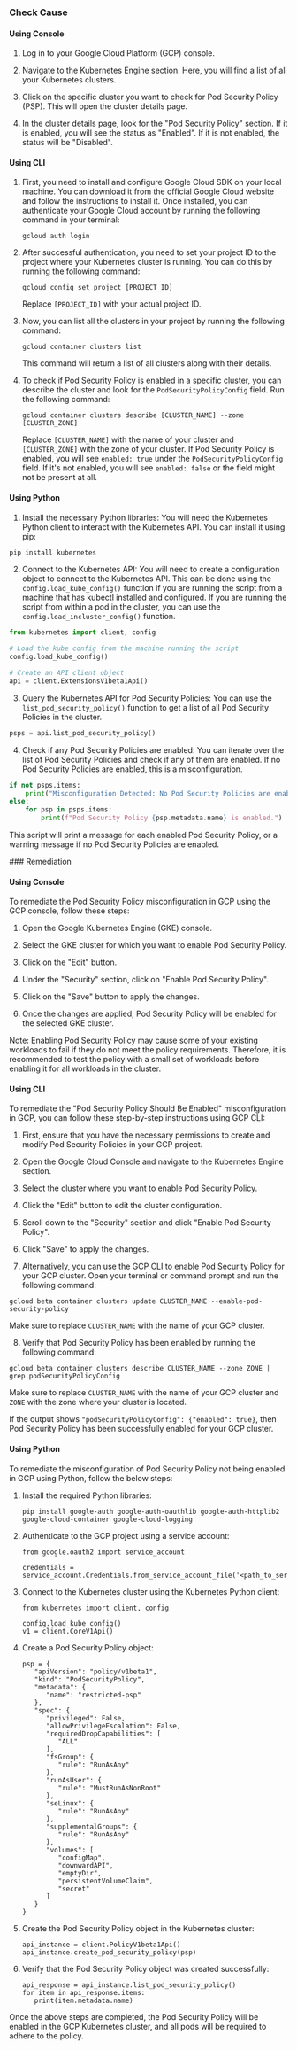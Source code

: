 

<Tabs><Tab title='Cause'>
### Check Cause

#### Using Console

1. Log in to your Google Cloud Platform (GCP) console.

2. Navigate to the Kubernetes Engine section. Here, you will find a list of all your Kubernetes clusters.

3. Click on the specific cluster you want to check for Pod Security Policy (PSP). This will open the cluster details page.

4. In the cluster details page, look for the "Pod Security Policy" section. If it is enabled, you will see the status as "Enabled". If it is not enabled, the status will be "Disabled".

#### Using CLI

1. First, you need to install and configure Google Cloud SDK on your local machine. You can download it from the official Google Cloud website and follow the instructions to install it. Once installed, you can authenticate your Google Cloud account by running the following command in your terminal:

   ```
   gcloud auth login
   ```

2. After successful authentication, you need to set your project ID to the project where your Kubernetes cluster is running. You can do this by running the following command:

   ```
   gcloud config set project [PROJECT_ID]
   ```

   Replace `[PROJECT_ID]` with your actual project ID.

3. Now, you can list all the clusters in your project by running the following command:

   ```
   gcloud container clusters list
   ```

   This command will return a list of all clusters along with their details.

4. To check if Pod Security Policy is enabled in a specific cluster, you can describe the cluster and look for the `PodSecurityPolicyConfig` field. Run the following command:

   ```
   gcloud container clusters describe [CLUSTER_NAME] --zone [CLUSTER_ZONE]
   ```

   Replace `[CLUSTER_NAME]` with the name of your cluster and `[CLUSTER_ZONE]` with the zone of your cluster. If Pod Security Policy is enabled, you will see `enabled: true` under the `PodSecurityPolicyConfig` field. If it's not enabled, you will see `enabled: false` or the field might not be present at all.

#### Using Python

1. Install the necessary Python libraries: You will need the Kubernetes Python client to interact with the Kubernetes API. You can install it using pip:

```python
pip install kubernetes
```

2. Connect to the Kubernetes API: You will need to create a configuration object to connect to the Kubernetes API. This can be done using the `config.load_kube_config()` function if you are running the script from a machine that has kubectl installed and configured. If you are running the script from within a pod in the cluster, you can use the `config.load_incluster_config()` function.

```python
from kubernetes import client, config

# Load the kube config from the machine running the script
config.load_kube_config()

# Create an API client object
api = client.ExtensionsV1beta1Api()
```

3. Query the Kubernetes API for Pod Security Policies: You can use the `list_pod_security_policy()` function to get a list of all Pod Security Policies in the cluster.

```python
psps = api.list_pod_security_policy()
```

4. Check if any Pod Security Policies are enabled: You can iterate over the list of Pod Security Policies and check if any of them are enabled. If no Pod Security Policies are enabled, this is a misconfiguration.

```python
if not psps.items:
    print("Misconfiguration Detected: No Pod Security Policies are enabled.")
else:
    for psp in psps.items:
        print(f"Pod Security Policy {psp.metadata.name} is enabled.")
```

This script will print a message for each enabled Pod Security Policy, or a warning message if no Pod Security Policies are enabled.

</Tab>

<Tab title='Remediation'>
### Remediation

#### Using Console

To remediate the Pod Security Policy misconfiguration in GCP using the GCP console, follow these steps:

1. Open the Google Kubernetes Engine (GKE) console.

2. Select the GKE cluster for which you want to enable Pod Security Policy.

3. Click on the "Edit" button.

4. Under the "Security" section, click on "Enable Pod Security Policy".

5. Click on the "Save" button to apply the changes.

6. Once the changes are applied, Pod Security Policy will be enabled for the selected GKE cluster.

Note: Enabling Pod Security Policy may cause some of your existing workloads to fail if they do not meet the policy requirements. Therefore, it is recommended to test the policy with a small set of workloads before enabling it for all workloads in the cluster.

#### Using CLI

To remediate the "Pod Security Policy Should Be Enabled" misconfiguration in GCP, you can follow these step-by-step instructions using GCP CLI:

1. First, ensure that you have the necessary permissions to create and modify Pod Security Policies in your GCP project.

2. Open the Google Cloud Console and navigate to the Kubernetes Engine section.

3. Select the cluster where you want to enable Pod Security Policy.

4. Click the "Edit" button to edit the cluster configuration.

5. Scroll down to the "Security" section and click "Enable Pod Security Policy".

6. Click "Save" to apply the changes.

7. Alternatively, you can use the GCP CLI to enable Pod Security Policy for your GCP cluster. Open your terminal or command prompt and run the following command:

```
gcloud beta container clusters update CLUSTER_NAME --enable-pod-security-policy
```

Make sure to replace `CLUSTER_NAME` with the name of your GCP cluster.

8. Verify that Pod Security Policy has been enabled by running the following command:

```
gcloud beta container clusters describe CLUSTER_NAME --zone ZONE | grep podSecurityPolicyConfig
```

Make sure to replace `CLUSTER_NAME` with the name of your GCP cluster and `ZONE` with the zone where your cluster is located.

If the output shows `"podSecurityPolicyConfig": {"enabled": true}`, then Pod Security Policy has been successfully enabled for your GCP cluster.

#### Using Python

To remediate the misconfiguration of Pod Security Policy not being enabled in GCP using Python, follow the below steps:

1. Install the required Python libraries: 

   ```
   pip install google-auth google-auth-oauthlib google-auth-httplib2 google-cloud-container google-cloud-logging
   ```

2. Authenticate to the GCP project using a service account:

   ```
   from google.oauth2 import service_account

   credentials = service_account.Credentials.from_service_account_file('<path_to_service_account_file>')
   ```

3. Connect to the Kubernetes cluster using the Kubernetes Python client:

   ```
   from kubernetes import client, config

   config.load_kube_config()
   v1 = client.CoreV1Api()
   ```

4. Create a Pod Security Policy object:

   ```
   psp = {
      "apiVersion": "policy/v1beta1",
      "kind": "PodSecurityPolicy",
      "metadata": {
         "name": "restricted-psp"
      },
      "spec": {
         "privileged": False,
         "allowPrivilegeEscalation": False,
         "requiredDropCapabilities": [
            "ALL"
         ],
         "fsGroup": {
            "rule": "RunAsAny"
         },
         "runAsUser": {
            "rule": "MustRunAsNonRoot"
         },
         "seLinux": {
            "rule": "RunAsAny"
         },
         "supplementalGroups": {
            "rule": "RunAsAny"
         },
         "volumes": [
            "configMap",
            "downwardAPI",
            "emptyDir",
            "persistentVolumeClaim",
            "secret"
         ]
      }
   }
   ```

5. Create the Pod Security Policy object in the Kubernetes cluster:

   ```
   api_instance = client.PolicyV1beta1Api()
   api_instance.create_pod_security_policy(psp)
   ```

6. Verify that the Pod Security Policy object was created successfully:

   ```
   api_response = api_instance.list_pod_security_policy()
   for item in api_response.items:
      print(item.metadata.name)
   ```

Once the above steps are completed, the Pod Security Policy will be enabled in the GCP Kubernetes cluster, and all pods will be required to adhere to the policy.


</Tab>
</Tabs>